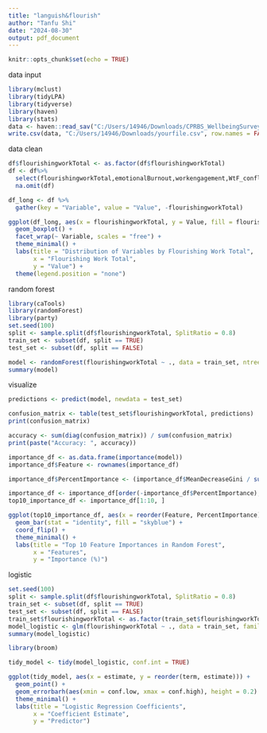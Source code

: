 ---
title: "languish&flourish"
author: "Tanfu Shi"
date: "2024-08-30"
output: pdf_document
---

```{r setup, include=FALSE}
knitr::opts_chunk$set(echo = TRUE)
```

data input
```{r}
library(mclust)
library(tidyLPA)
library(tidyverse)
library(haven)
library(stats)
data <- haven::read_sav("C:/Users/14946/Downloads/CPRBS_WellbeingSurvey_2024_Draft_May 2024_August 21, 2024_Cleanedwith processing.sav")
write.csv(data, "C:/Users/14946/Downloads/yourfile.csv", row.names = FALSE)
```
data clean
```{r}
df$flourishingworkTotal <- as.factor(df$flourishingworkTotal)
df <- df%>%
  select(flourishingworkTotal,emotionalBurnout,workengagement,WtF_conflict,Loneliness,PsychDistress,mindlessness_short,job_satis)%>%
  na.omit(df)

df_long <- df %>%
  gather(key = "Variable", value = "Value", -flourishingworkTotal)

ggplot(df_long, aes(x = flourishingworkTotal, y = Value, fill = flourishingworkTotal)) +
  geom_boxplot() +
  facet_wrap(~ Variable, scales = "free") +
  theme_minimal() +
  labs(title = "Distribution of Variables by Flourishing Work Total",
       x = "Flourishing Work Total",
       y = "Value") +
  theme(legend.position = "none")
```
random forest
```{r}
library(caTools)
library(randomForest)
library(party)
set.seed(100)
split <- sample.split(df$flourishingworkTotal, SplitRatio = 0.8)
train_set <- subset(df, split == TRUE)
test_set <- subset(df, split == FALSE)

model <- randomForest(flourishingworkTotal ~ ., data = train_set, ntree = 100, mtry = 3, importance = TRUE)
summary(model)
```
visualize

```{r}
predictions <- predict(model, newdata = test_set)

confusion_matrix <- table(test_set$flourishingworkTotal, predictions)
print(confusion_matrix)

accuracy <- sum(diag(confusion_matrix)) / sum(confusion_matrix)
print(paste("Accuracy: ", accuracy))

importance_df <- as.data.frame(importance(model))
importance_df$Feature <- rownames(importance_df)

importance_df$PercentImportance <- (importance_df$MeanDecreaseGini / sum(importance_df$MeanDecreaseGini)) * 100

importance_df <- importance_df[order(-importance_df$PercentImportance), ]
top10_importance_df <- importance_df[1:10, ]

ggplot(top10_importance_df, aes(x = reorder(Feature, PercentImportance), y = PercentImportance)) +
  geom_bar(stat = "identity", fill = "skyblue") +
  coord_flip() +
  theme_minimal() +
  labs(title = "Top 10 Feature Importances in Random Forest",
       x = "Features",
       y = "Importance (%)")
```
logistic
```{r}
set.seed(100)
split <- sample.split(df$flourishingworkTotal, SplitRatio = 0.8)
train_set <- subset(df, split == TRUE)
test_set <- subset(df, split == FALSE)
train_set$flourishingworkTotal <- as.factor(train_set$flourishingworkTotal)
model_logistic <- glm(flourishingworkTotal ~ ., data = train_set, family = binomial)
summary(model_logistic)
```
```{r}
library(broom)

tidy_model <- tidy(model_logistic, conf.int = TRUE)

ggplot(tidy_model, aes(x = estimate, y = reorder(term, estimate))) +
  geom_point() +
  geom_errorbarh(aes(xmin = conf.low, xmax = conf.high), height = 0.2) +
  theme_minimal() +
  labs(title = "Logistic Regression Coefficients",
       x = "Coefficient Estimate",
       y = "Predictor")
```

